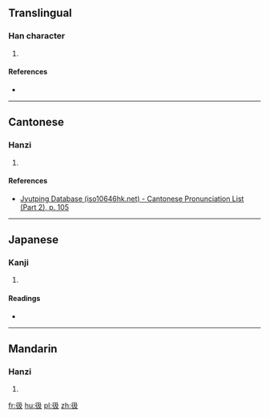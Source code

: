 ==Translingual==

===Han character===
{{Han char|rn=60|rad=彳|as=04|sn=7|four=2724<sub>7</sub>|canj=竹人弓竹水 (HONHE)|ids=⿰[[彳]][[及]]}}

# {{defn|Han|sort=彳04}}

====References====
* {{Han ref|kx=0365.080|dkj=10047|dj=0685.030|hdz=20814.050|uh=5F76|ud=24438|bh=CAD5|bd=51925}}

----

==Cantonese==

===Hanzi===
{{yue-hanzi|jyut=[[gap1]]|y=gap1}}

# {{defn|lang=yue|sort=彳04}}

====References====
* [http://www.iso10646hk.net/jp/document/download.jsp Jyutping Database (iso10646hk.net) - Cantonese Pronunciation List (Part 2), p. 105]

----

==Japanese==

===Kanji===
{{ja-kanji|grade=|rs=彳04}}

# {{defn|lang=ja|sort=彳04}}

====Readings====
* {{ja-readings|on=[[きゅう]] (kyū), [[こう]] (kō)|kun=}}

----

==Mandarin==

===Hanzi===
{{cmn-hanzi|pin=[[jí]] ([[ji2]])|wg=chi<sup>2</sup>}}

# {{defn|lang=cmn|sort=彳04}}

[[fr:彶]]
[[hu:彶]]
[[pl:彶]]
[[zh:彶]]